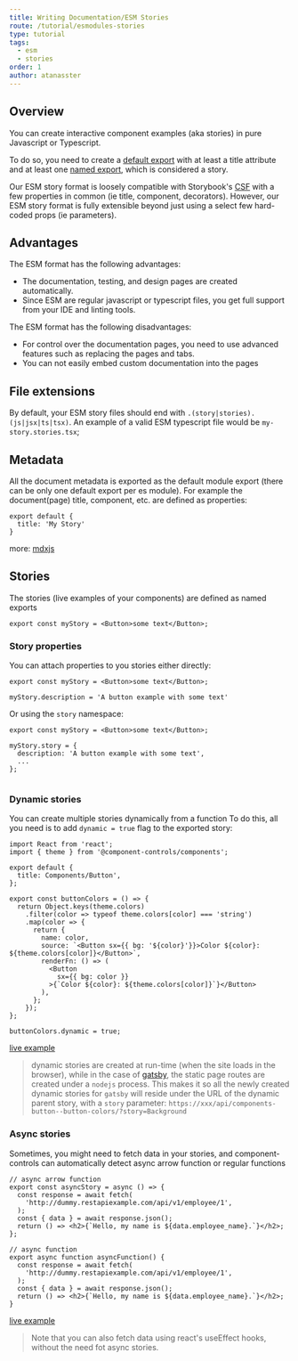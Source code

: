 ```yaml
---
title: Writing Documentation/ESM Stories
route: /tutorial/esmodules-stories
type: tutorial
tags:
  - esm
  - stories
order: 1
author: atanasster
---
```


## Overview

You can create interactive component examples (aka stories) in pure Javascript or Typescript. 

To do so, you need to create a [default export](#metadata) with at least a title attribute and at least one [named export](#stories), which is considered a story.

Our ESM story format is loosely compatible with Storybook's [CSF](https://storybook.js.org/docs/formats/component-story-format/) with a few properties in common (ie title, component, decorators). However, our ESM story format is fully extensible beyond just using a select few hard-coded props (ie parameters).

## Advantages

The ESM format has the following advantages:

- The documentation, testing, and design pages are created automatically.
- Since ESM are regular javascript or typescript files, you get full support from your IDE and linting tools.

The ESM format has the following disadvantages:

- For control over the documentation pages, you need to use advanced features such as replacing the pages and tabs.
- You can not easily embed custom documentation into the pages

## File extensions

By default, your ESM story files should end with `.(story|stories).(js|jsx|ts|tsx)`. An example of a valid ESM typescript file would be `my-story.stories.tsx`;


## Metadata

All the document metadata is exported as the default module export (there can be only one default export per es module). For example the document(page) title, component, etc. are defined as properties:

```
export default {
  title: 'My Story'
}
```

more: [mdxjs](https://mdxjs.com)


## Stories

The stories (live examples of your components) are defined as named exports

```
export const myStory = <Button>some text</Button>;
```

### Story properties

You can attach properties to you stories either directly:

```
export const myStory = <Button>some text</Button>;

myStory.description = 'A button example with some text'
```

Or using the `story` namespace:

```
export const myStory = <Button>some text</Button>;

myStory.story = {
  description: 'A button example with some text',
  ...
};
 
```

### Dynamic stories

You can create multiple stories dynamically from a function To do this, all you need is to add `dynamic = true` flag to the exported story:

```
import React from 'react';
import { theme } from '@component-controls/components';

export default {
  title: Components/Button',
};

export const buttonColors = () => {
  return Object.keys(theme.colors)
    .filter(color => typeof theme.colors[color] === 'string')
    .map(color => {
      return {
        name: color,
        source: `<Button sx={{ bg: '${color}'}}>Color ${color}: ${theme.colors[color]}</Button>`,
        renderFn: () => (
          <Button
            sx={{ bg: color }}
          >{`Color ${color}: ${theme.colors[color]}`}</Button>
        ),
      };
    });
};

buttonColors.dynamic = true;
```
[live example](/api/introduction-dynamic-stories--button-colors/?story=Background)

> dynamic stories are created at run-time (when the site loads in the browser), while in the case of [gatsby](/tutorial/getting-started/gatsby), the static page routes are created under a `nodejs` process. This makes it so all the newly created dynamic stories for `gatsby` will reside under the URL of the dynamic parent story, with a `story` parameter: `https://xxx/api/components-button--button-colors/?story=Background`

### Async stories

Sometimes, you might need to fetch data in your stories, and component-controls can automatically detect async arrow function or regular functions

```
// async arrow function
export const asyncStory = async () => {
  const response = await fetch(
    'http://dummy.restapiexample.com/api/v1/employee/1',
  );
  const { data } = await response.json();
  return () => <h2>{`Hello, my name is ${data.employee_name}.`}</h2>;
};

// async function
export async function asyncFunction() {
  const response = await fetch(
    'http://dummy.restapiexample.com/api/v1/employee/1',
  );
  const { data } = await response.json();
  return () => <h2>{`Hello, my name is ${data.employee_name}.`}</h2>;
}
```
[live example](/api/introduction-async-stories--async-story)

> Note that you can also fetch data using react's useEffect hooks, without the need fot async stories.